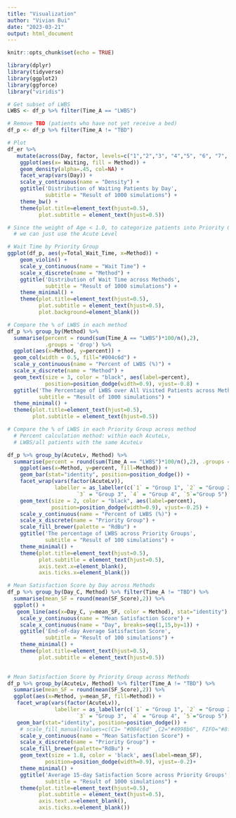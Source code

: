 ```yaml
---
title: "Visualization"
author: "Vivian Bui"
date: "2023-03-21"
output: html_document
---
```


```r
knitr::opts_chunk$set(echo = TRUE)
```

```r
library(dplyr)
library(tidyverse)
library(ggplot2)
library(ggforce) 
library("viridis")

```


```r
# Get subset of LWBS 
LWBS <- df_p %>% filter(Time_A == "LWBS")

# Remove TBD (patients who have not yet receive a bed)
df_p <- df_p %>% filter(Time_A != "TBD")

```


```r
# Plot 
df_er %>%
   mutate(across(Day, factor, levels=c("1","2","3", "4","5", "6", "7", "8", "9", "10", "11", "12", "13", "14", "15"))) %>%
    ggplot(aes(x= Waiting, fill = Method)) +
    geom_density(alpha=.45, col=NA) +
    facet_wrap(vars(Day)) +
    scale_y_continuous(name = "Density") + 
    ggtitle('Distribution of Waiting Patients by Day', 
            subtitle = "Result of 1000 simulations") + 
    theme_bw() + 
    theme(plot.title=element_text(hjust=0.5),
          plot.subtitle = element_text(hjust=0.5)) 
```



```r
# Since the weight of Age < 1.0, to categorize patients into Priority Groups, 
  # we can just use the Acute Level 

# Wait Time by Priority Group 
ggplot(df_p, aes(y=Total_Wait_Time, x=Method)) +
    geom_violin() + 
    scale_y_continuous(name = "Wait Time") + 
    scale_x_discrete(name = "Method") +
    ggtitle('Distribution of Wait Time across Methods', 
            subtitle = "Result of 1000 simulations") +  
    theme_minimal() +
    theme(plot.title=element_text(hjust=0.5),
          plot.subtitle = element_text(hjust=0.5),
          plot.background=element_blank()) 
```



```r
# Compare the % of LWBS in each method 
df_p %>% group_by(Method) %>% 
  summarise(percent = round(sum(Time_A == "LWBS")*100/n(),2), 
            .groups = 'drop') %>% 
  ggplot(aes(x=Method, y=percent)) + 
  geom_col(width = 0.5, fill="#004c6d") + 
  scale_y_continuous(name = "Percent of LWBS (%)") + 
  scale_x_discrete(name = "Method") + 
  geom_text(size = 3, color = "black", aes(label=percent), 
            position=position_dodge(width=0.9), vjust=-0.8) +
  ggtitle('The Percentage of LWBS over All Visited Patients across Methods',
          subtitle = "Result of 1000 simulations") + 
  theme_minimal() + 
  theme(plot.title=element_text(hjust=0.5),
        plot.subtitle = element_text(hjust=0.5)) 
```
```r
# Compare the % of LWBS in each Priority Group across method 
  # Percent calculation method: within each AcuteLv, 
  # LWBS/all patients with the same AcuteLv

df_p %>% group_by(AcuteLv, Method) %>% 
  summarise(percent = round(sum(Time_A == "LWBS")*100/n(),2), .groups = 'drop') %>% 
    ggplot(aes(x=Method, y=percent, fill=Method)) + 
    geom_bar(stat="identity", position=position_dodge()) + 
    facet_wrap(vars(factor(AcuteLv)), 
               labeller = as_labeller(c(`1` = "Group 1", `2` = "Group 2", 
                      `3` = "Group 3", `4` = "Group 4", `5`="Group 5"))) +
    geom_text(size = 2, color = "black", aes(label=percent), 
              position=position_dodge(width=0.9), vjust=-0.25) + 
    scale_y_continuous(name = "Percent of LWBS (%)") + 
    scale_x_discrete(name = "Priority Group") + 
    scale_fill_brewer(palette = "RdBu") + 
    ggtitle('The percentage of LWBS across Priority Groups',
            subtitle = "Result of 100 simulations") + 
    theme_minimal() + 
    theme(plot.title=element_text(hjust=0.5),
          plot.subtitle = element_text(hjust=0.5),
          axis.text.x=element_blank(),
          axis.ticks.x=element_blank())
```


```r
# Mean Satisfaction Score by Day across Methods
df_p %>% group_by(Day_C, Method) %>% filter(Time_A != "TBD") %>% 
  summarise(mean_SF = round(mean(SF_Score),2)) %>% 
  ggplot() +
   geom_line(aes(x=Day_C, y=mean_SF, color = Method), stat="identity") +
    scale_y_continuous(name = "Mean Satisfaction Score") + 
    scale_x_continuous(name = "Day", breaks=seq(1,15,by=1)) + 
    ggtitle('End-of-day Average Satisfaction Score',
            subtitle = "Result of 100 simulations") + 
    theme_minimal() + 
    theme(plot.title=element_text(hjust=0.5),
          plot.subtitle = element_text(hjust=0.5)) 
    
```

```r

# Mean Satisfaction Score by Priority Group across Methods
df_p %>% group_by(AcuteLv, Method) %>% filter(Time_A != "TBD") %>% 
  summarise(mean_SF = round(mean(SF_Score),2)) %>% 
  ggplot(aes(x=Method, y=mean_SF, fill=Method)) + 
   facet_wrap(vars(factor(AcuteLv)), 
               labeller = as_labeller(c(`1` = "Group 1", `2` = "Group 2", 
                      `3` = "Group 3", `4` = "Group 4", `5`="Group 5"))) +
   geom_bar(stat="identity", position=position_dodge()) +
    # scale_fill_manual(values=c(C1= "#004c6d" ,C2="#4998b6", FIFO="#8fecff")) + 
    scale_y_continuous(name = "Mean Satisfaction Score") + 
    scale_x_discrete(name = "Priority Group") +
    scale_fill_brewer(palette="RdBu") + 
    geom_text(size = 1.8, color = 'black', aes(label=mean_SF), 
            position=position_dodge(width=0.9), vjust=-0.2)+
    theme_minimal() + 
    ggtitle('Average 15-day Satisfaction Score across Priority Groups',
            subtitle = "Result of 1000 simulations") + 
    theme(plot.title=element_text(hjust=0.5),
          plot.subtitle = element_text(hjust=0.5),
          axis.text.x=element_blank(),
          axis.ticks.x=element_blank()) 
```






